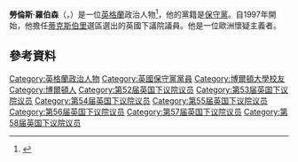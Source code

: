 '''勞倫斯·羅伯森'''（{{lang-en|Laurence Robertson}}，{{bd|1958年|3月29日}}）是一位[[英格蘭|英格蘭]]政治人物<ref>{{cite web|title=Laurence Robertson|url=http://www.parliament.uk/biographies/commons/mr-laurence-robertson/253|website=Parliament UK|accessdate=30 March 2015}}</ref>，他的黨籍是[[保守黨_(英國)|保守黨]]。自1997年開始，他擔任[[蒂克斯伯里_(英國國會選區)|蒂克斯伯里]]選區選出的英國下議院議員。他是一位歐洲懷疑主義者。
==參考資料==
{{Reflist}}

{{DEFAULTSORT: Robertson, Laurence}}
[[Category:英格蘭政治人物|Category:英格蘭政治人物]]
[[Category:英國保守黨黨員|Category:英國保守黨黨員]]
[[Category:博爾頓大學校友|Category:博爾頓大學校友]]
[[Category:博爾頓人|Category:博爾頓人]]
[[Category:第52届英国下议院议员|Category:第52届英国下议院议员]]
[[Category:第53届英国下议院议员|Category:第53届英国下议院议员]]
[[Category:第54届英国下议院议员|Category:第54届英国下议院议员]]
[[Category:第55届英国下议院议员|Category:第55届英国下议院议员]]
[[Category:第56届英国下议院议员|Category:第56届英国下议院议员]]
[[Category:第57届英国下议院议员|Category:第57届英国下议院议员]]
[[Category:第58届英国下议院议员|Category:第58届英国下议院议员]]